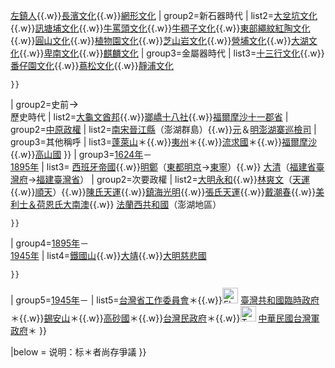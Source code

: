 {{Navbox
| name=臺灣歷史文化與政權
| title=[[臺灣歷史]]文化與政權
| state=collapsed

| group1=[[臺灣史前時期|史前時代]]<br>（代表<br>文化）
| list1={{Navbox subgroup
| group1=舊石器時代
| list1=[[澎湖原人]]{{.w}}[[大崗山人]]＊{{.w}}[[左鎮人]]{{.w}}[[長濱文化]]{{.w}}[[網形文化]]
| group2=新石器時代
| list2=[[大坌坑文化]]{{.w}}[[訊塘埔文化]]{{.w}}[[牛罵頭文化]]{{.w}}[[牛稠子文化]]{{.w}}[[東部繩紋紅陶文化]]{{.w}}[[圓山文化]]{{.w}}[[植物園文化]]{{.w}}[[芝山岩文化]]{{.w}}[[營埔文化]]{{.w}}[[大湖文化]]{{.w}}[[卑南文化]]{{.w}}[[麒麟文化]]
| group3=金屬器時代
| list3=[[十三行文化]]{{.w}}[[番仔園文化]]{{.w}}[[蔦松文化]]{{.w}}[[靜浦文化]]
 }}
| group2=史前<big>→</big><br>歷史時代
| list2={{Navbox subgroup
| group1=原住民政權
| list1=[[大肚王國]]{{.w}}[[大龜文|大龜文酋邦]]{{.w}}[[瑯嶠十八社]]{{.w}}[[福爾摩沙十一郡省]]
| group2=[[中原王朝|中原政權]]
| list2=[[南宋]][[晉江縣]]（澎湖群島）{{.w}}[[元朝|元]]＆[[明朝|明]][[澎湖寨巡檢司]]
| group3=其他稱呼
| list3=[[蓬萊山]]＊{{.w}}[[夷州]]＊{{.w}}[[流求國]]＊{{.w}}[[福爾摩沙]]{{.w}}[[高山國]]
}}
| group3=[[1624年]]－<br />[[1895年]]
| list3={{Navbox subgroup
| group1=主要政權
| list1={{flagicon|VOC}} [[臺灣荷蘭統治時期|荷蘭東印度公司]]{{.w}}{{flagicon|Spanish Empire}} [[臺灣西班牙統治時期|西班牙帝國]]{{.w}}[[臺灣明鄭時期|明鄭]]（[[東都明京]]→[[東寧 (臺灣古名)|東寧]]）{{.w}}{{flagicon|Qing Dynasty}} [[臺灣清治時期|大清]]（[[臺灣府|福建省臺灣府]]→[[福建臺灣省]]）
| group2=次要政權
| list2=[[永和 (朱一貴)|大明永和]]{{.w}}[[林爽文]]（[[天運 (林爽文)|天運]]{{.w}}[[順天 (林爽文)|順天]]）{{.w}}[[天運 (陳周全)|陳氏天運]]{{.w}}[[光明 (蔡牽)|鎮海光明]]{{.w}}[[張丙|張氏天運]]{{.w}}[[戴潮春事件|戴潮春]]{{.w}}[[大南澳事件|美利士＆荷恩氏大南澳]]{{.w}}{{flagicon|French Third Republic}} [[法蘭西第三共和國|法蘭西共和國]]{{link-fr|遠東艦隊 (法國)|escadre d'Extrême-Orient (France)|遠東艦隊}}（澎湖地區）
 }}
| group4=[[1895年]]－<br />[[1945年]]
| list4={{Navbox subgroup
| group1 = 主要政權
| list1={{flagicon|Empire of Japan|1870}} [[台灣日治時期|大日本帝國]]（[[臺灣總督府]]）
| group2 = 次要政權
| list2= [[臺灣民主國]]{{.w}}[[鐵國山]]{{.w}}[[大靖政權|大靖]]{{.w}}[[大明慈悲國]]
 }}
| group5=[[1945年]]－
| list5={{Navbox subgroup
| group1 = 主要政權
| list1 = {{flagicon|ROC}} [[臺灣戰後時期|中華民國]]（[[臺灣行政長官公署]]→[[臺灣省政府]]→[[中華民國政府|中央政府]]）
| group2 = 次要政權
| list2 = [[二七部隊|台中地區治安委員會]]＊{{.w}}{{中國共產黨}}[[台灣省工作委員會]]＊{{.w}}[[File:Flag_of_Blue_Ground_White_Sun_and_Moon.svg|25px]] [[台灣共和國臨時政府|臺灣共和國臨時政府]]＊{{.w}}[[錫安山 (台灣)|錫安山]]＊{{.w}}[[原住民族與臺灣新政府新的夥伴關係條約#高砂國事件|高砂國]]＊{{.w}}[[台灣民政府]]＊{{.w}}[[File:TMGROCFlag.svg|25px]] [[中華民國台灣軍政府]]＊ }}

|below = 说明：标＊者尚存爭議
}}<noinclude>

{{Documentation}}
</noinclude>